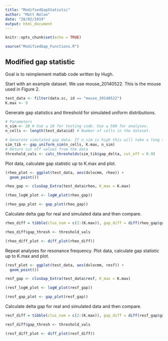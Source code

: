 ```yaml
---
title: "ModifiedGapStatistic"
author: "Matt Nolan"
date: "28/02/2019"
output: html_document
---
```


```r
knitr::opts_chunk$set(echo = TRUE)

source("ModifiedGap_Functions.R")
```

## Modified gap statistic

Goal is to reimplement matlab code written by Hugh.

Start with an example dataset. We use mouse_20140522. This is the mouse used in Figure 2.
```r
test_data <- filter(data.sc, id == "mouse_20140522") 
K.max <- 9
```

Generate gap statistics and threshold for simulated uniform distributions.
```r
# Parameters
n_sim <- 20 # Use ≤ 20 for testing code. Use ≥ 500 for analyses.
n_cells <- length(test_data$id) # Number of cells in the dataset.

# Generate simulated gap data. If n_sim is high this will take a long time to run.
sim_tib <- gap_uniform_sim(n_cells, K.max, n_sim)
# Return cut off values from the data
threshold_vals <- calc_thresholds(sim_tib$gap_delta, cut_off = 0.9)
```

Plot data, calculate gap statistic up to K.max and plot.
```r
(rheo_plot <- ggplot(test_data, aes(dvlocmm, rheo)) +
  geom_point())

rheo_gap <- clusGap_Extra(test_data$rheo, K_max = K.max)

(rheo_logW_plot <- logW_plot(rheo_gap))

(rheo_gap_plot <- gap_plot(rheo_gap))
```


Calculate delta gap for real and simulated data and then compare.
```r
rheo_diff = tibble(clus_num = c(2:(K.max)), gap_diff = diff(rheo_gap$gap))

rheo_diff$gap_thresh <- threshold_vals

(rheo_diff_plot <- diff_plot(rheo_diff))
```

Repeat analyses for resonance frequency.
Plot data, calculate gap statistic up to K.max and plot.
```r
(resf_plot <- ggplot(test_data, aes(dvlocmm, resf)) +
  geom_point())

resf_gap <- clusGap_Extra(test_data$resf, K_max = K.max)

(resf_logW_plot <- logW_plot(resf_gap))

(resf_gap_plot <- gap_plot(resf_gap))
```

Calculate delta gap for real and simulated data and then compare.
```r
resf_diff = tibble(clus_num = c(2:(K.max)), gap_diff = diff(resf_gap$gap))

resf_diff$gap_thresh <- threshold_vals

(resf_diff_plot <- diff_plot(resf_diff))
```
